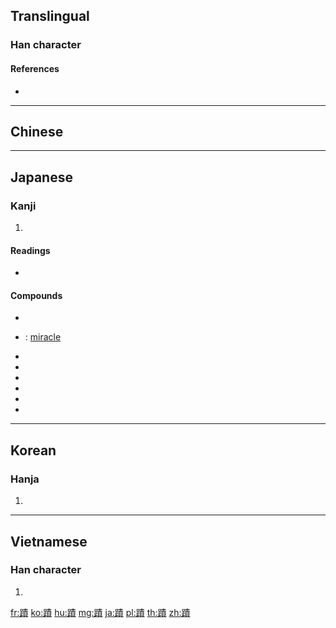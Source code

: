{{character info/new}}
{{also|跡|迹}}
==Translingual==

===Han character===
{{Han char|rn=157|rad=足|as=11|sn=18|four=65186|canj=RMQMC|ids=⿰𧾷責}}

====References====
* {{Han ref|kx=1232.280|dkj=37814|dj=1704.290|hdz=63732.070|uh=8E5F|ud=36447|bh=C2DD|bd=49885}}

----

==Chinese==
{{zh-see|跡|v}}

----

==Japanese==

===Kanji===
{{ja-kanji|grade=|rs=足11}}

# {{defn|lang=ja|sort=足11}}

====Readings====
* {{ja-readings|goon=[[しゃく]] (shaku)|kanon=[[せき]] (seki)|kun=[[あと]] (ato)|nanori=}}

====Compounds====
{{der-top|Compounds}}
* {{ja-r|遺蹟|いせき}}
* {{ja-r|奇蹟|きせき}}: [[miracle]]
* {{ja-r|旧蹟|きゅうせき}}
* {{ja-r|古蹟|こせき}}
* {{ja-r|史蹟|しせき}}
* {{ja-r|手蹟|しゅせき}}
* {{ja-r|真蹟|しんせき}}
* {{ja-r|筆蹟|ひっせき}}
{{der-bottom}}

----

==Korean==

===Hanja===
{{ko-hanja|hangeul=적}}

# {{defn|lang=ko|sort=足11}}

----

==Vietnamese==

===Han character===
{{vi-hantu|[[tích]]|rs=足11}}

# {{defn|lang=vi|sort=足11}}

[[fr:蹟]]
[[ko:蹟]]
[[hu:蹟]]
[[mg:蹟]]
[[ja:蹟]]
[[pl:蹟]]
[[th:蹟]]
[[zh:蹟]]
